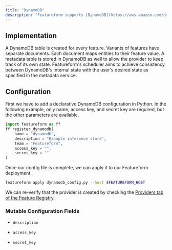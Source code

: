 ```yaml
---
title: "DynamoDB"
description: "Featureform supports [DynamoDB](https://aws.amazon.com/dynamodb/)as an Inference Store."
---
```


## Implementation

A DynamoDB table is created for every feature. Variants of features have separate documents. Each document maps entities to their feature value. A metadata table is stored in DynamoDB as well to allow the provider to keep track of its own state. Featureform's scheduler aims to achieve consistency between DynamoDB's internal state with the user's desired state as specified in the metadata service.

## Configuration

First we have to add a declarative DynamoDB configuration in Python. In the following example, only name, access key, and secret key are required, but the other parameters are available.

```py dynamodb\_config.py
import featureform as ff
ff.register_dynamodb(
    name = "dynamodb",
    description = "Example inference store",
    team = "Featureform",
    access_key = "",
    secret_key = ""
)
```

Once our config file is complete, we can apply it to our Featureform deployment

```bash
featureform apply dynamodb_config.py --host $FEATUREFORM_HOST
```

We can re-verify that the provider is created by checking the [Providers tab of the Feature Registry](/getting-started/exploring-the-feature-registry).

### Mutable Configuration Fields

* `description`

* `access_key`

* `secret_key`